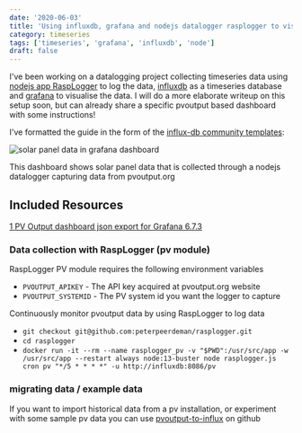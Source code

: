 ```yaml
---
date: '2020-06-03'
title: 'Using influxdb, grafana and nodejs datalogger rasplogger to visualise solar panel data'
category: timeseries
tags: ['timeseries', 'grafana', 'influxdb', 'node']
draft: false
---
```


I've been working on a datalogging project collecting timeseries data using [nodejs app RaspLogger](https://github.com/peterpeerdeman/rasplogger) to log the data, [influxdb](https://www.influxdata.com/) as a timeseries database and [grafana](https://grafana.com/) to visualise the data. I will do a more elaborate writeup on this setup soon, but can already share a specific pvoutput based dashboard with some instructions!

I've formatted the guide in the form of the [influx-db community templates](https://github.com/influxdata/community-template://github.com/influxdata/community-templates):

![solar panel data in grafana dashboard](../assets/images/2020-06-03-pv-dashboard.png)

This dashboard shows solar panel data that is collected through a nodejs datalogger capturing data from pvoutput.org

## Included Resources

[1 PV Output dashboard json export for Grafana 6.7.3](https://raw.githubusercontent.com/peterpeerdeman/rasplogger/master/grafana-dashboards/pv-output.json)

### Data collection with RaspLogger (pv module)

RaspLogger PV module requires the following environment variables

-   `PVOUTPUT_APIKEY` - The API key acquired at pvoutput.org website
-   `PVOUTPUT_SYSTEMID` - The PV system id you want the logger to capture

Continuously monitor pvoutput data by using RaspLogger to log data

-   `git checkout git@github.com:peterpeerdeman/rasplogger.git`
-   `cd rasplogger`
-   `docker run -it --rm --name rasplogger_pv -v "$PWD":/usr/src/app -w /usr/src/app --restart always node:13-buster node rasplogger.js cron pv "*/5 * * * *" -u http://influxdb:8086/pv`

### migrating data / example data

If you want to import historical data from a pv installation, or experiment with some sample pv data you can use [pvoutput-to-influx](https://github.com/peterpeerdeman/pvoutput-to-influx) on github
